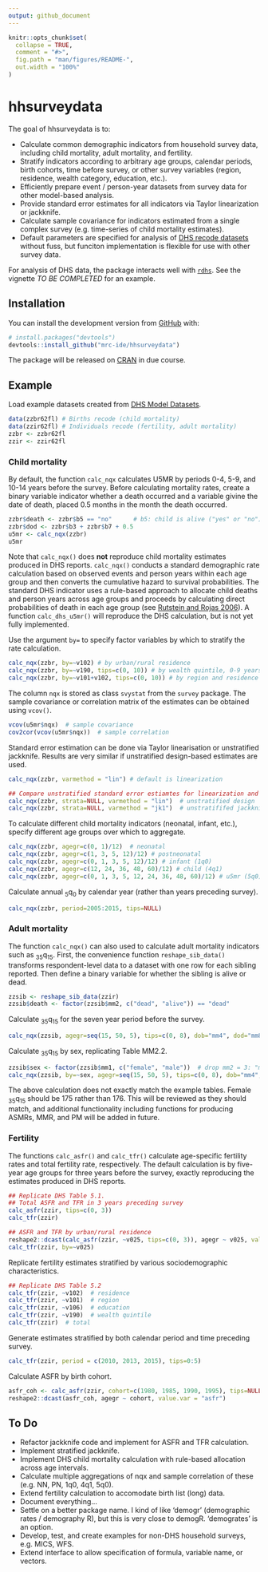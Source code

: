 ```yaml
---
output: github_document
---
```


<!-- README.md is generated from README.Rmd. Please edit that file -->

```r
knitr::opts_chunk$set(
  collapse = TRUE,
  comment = "#>",
  fig.path = "man/figures/README-",
  out.width = "100%"
)
```
# hhsurveydata

The goal of hhsurveydata is to:

* Calculate common demographic indicators from household survey data, including child mortality, adult mortality, and fertility.
* Stratify indicators according to arbitrary age groups, calendar periods, birth cohorts, time before survey, or other survey variables (region, residence, wealth category, education, etc.).
* Efficiently prepare event / person-year datasets from survey data for other model-based analysis.
* Provide standard error estimates for all indicators via Taylor linearization or jackknife.
* Calculate sample covariance for indicators estimated from a single complex survey (e.g. time-series of child mortality estimates).
* Default parameters are specified for analysis of [DHS recode datasets](https://dhsprogram.com/data/) without fuss, but funciton implementation is flexible for use with other survey data.

For analysis of DHS data, the package interacts well with [`rdhs`](https://ojwatson.github.io/rdhs/). See the vignette *TO BE COMPLETED* for an example.

## Installation

You can install the development version from [GitHub](https://github.com/mrc-ide/hhsurveydata) with:

``` r
# install.packages("devtools")
devtools::install_github("mrc-ide/hhsurveydata")
```

The package will be released on [CRAN](https://CRAN.R-project.org) in due course.


## Example

Load example datasets created from [DHS Model Datasets](https://dhsprogram.com/data/model-datasets.cfm).
```r
data(zzbr62fl) # Births recode (child mortality)
data(zzir62fl) # Individuals recode (fertility, adult mortality)
zzbr <- zzbr62fl
zzir <- zzir62fl
```

### Child mortality 

By default, the function `calc_nqx` calculates U5MR by periods 0-4, 5-9, and 10-14 
years before the survey. Before calculating mortality rates, create a binary variable
indicator whether a death occurred and a variable givine the date of death, placed 
0.5 months in the month the death occurred.

```r
zzbr$death <- zzbr$b5 == "no"      # b5: child is alive ("yes" or "no")
zzbr$dod <- zzbr$b3 + zzbr$b7 + 0.5
u5mr <- calc_nqx(zzbr)
u5mr
```

Note that `calc_nqx()` does **not** reproduce child mortality estimates 
produced in DHS reports. `calc_nqx()` conducts a standard demographic rate 
calculation based on observed events and person years within each age group
and then converts the cumulative hazard to survival probabilities. The standard
DHS indicator uses a rule-based approach to allocate child deaths and person 
years across age groups and proceeds by calculating direct probabilities of death 
in each age group (see [Rutstein and Rojas 2006](http://dhsprogram.com/pubs/pdf/DHSG1/Guide_to_DHS_Statistics_29Oct2012_DHSG1.pdf)). 
A function `calc_dhs_u5mr()` will reproduce the DHS calculation, but is not 
yet fully implemented.

Use the argument `by=` to specify factor variables by which to stratify the rate
calculation.

```r
calc_nqx(zzbr, by=~v102) # by urban/rural residence
calc_nqx(zzbr, by=~v190, tips=c(0, 10)) # by wealth quintile, 0-9 years before
calc_nqx(zzbr, by=~v101+v102, tips=c(0, 10)) # by region and residence
```

The column `nqx` is stored as class `svystat` from the  `survey` package. The 
sample covariance or correlation matrix of the estimates can be obtained using 
`vcov()`.

```r
vcov(u5mr$nqx)  # sample covariance
cov2cor(vcov(u5mr$nqx))  # sample correlation
```

Standard error estimation can be done via Taylor linearisation or unstratified 
jackknife. Results are very similar if unstratified design-based estimates are used.

```r
calc_nqx(zzbr, varmethod = "lin") # default is linearization

## Compare unstratified standard error estiamtes for linearization and jackknife
calc_nqx(zzbr, strata=NULL, varmethod = "lin")  # unstratified design
calc_nqx(zzbr, strata=NULL, varmethod = "jk1")  # unstratififed jackknife
```

To calculate different child mortality indicators (neonatal, infant, etc.), specify
different age groups over which to aggregate.

```r
calc_nqx(zzbr, agegr=c(0, 1)/12)  # neonatal
calc_nqx(zzbr, agegr=c(1, 3, 5, 12)/12) # postneonatal
calc_nqx(zzbr, agegr=c(0, 1, 3, 5, 12)/12) # infant (1q0)
calc_nqx(zzbr, agegr=c(12, 24, 36, 48, 60)/12) # child (4q1)
calc_nqx(zzbr, agegr=c(0, 1, 3, 5, 12, 24, 36, 48, 60)/12) # u5mr (5q0)
```

Calculate annual ~5~q~0~ by calendar year (rather than years preceding survey).

```r
calc_nqx(zzbr, period=2005:2015, tips=NULL)
```

### Adult mortality

The function `calc_nqx()` can also used to calculate adult mortality indicators 
such as ~35~q~15~. First, the convenience function `reshape_sib_data()` transforms 
respondent-level data to a dataset with one row for each sibling reported. Then 
define a binary variable for whether the sibling is alive or dead.

```r
zzsib <- reshape_sib_data(zzir)
zzsib$death <- factor(zzsib$mm2, c("dead", "alive")) == "dead"
```

Calculate ~35~q~15~ for the seven year period before the survey.
```r
calc_nqx(zzsib, agegr=seq(15, 50, 5), tips=c(0, 8), dob="mm4", dod="mm8")
```

Calculate ~35~q~15~ by sex, replicating Table MM2.2.
```r
zzsib$sex <- factor(zzsib$mm1, c("female", "male"))  # drop mm2 = 3: "missing"
calc_nqx(zzsib, by=~sex, agegr=seq(15, 50, 5), tips=c(0, 8), dob="mm4", dod="mm8")
```

The above calculation does not exactly match the example tables. Female ~35~q~15~ 
should be 175 rather than 176. This will be reviewed as they should match, and 
additional functionality including functions for producing ASMRs, MMR, and PM
will be added in future.

### Fertility

The functions `calc_asfr()` and `calc_tfr()` calculate age-specific fertility 
rates and total fertility rate, respectively. The default calculation is by 
five-year age groups for three years before the survey, exactly reproducing 
the estimates produced in DHS reports.

```r
## Replicate DHS Table 5.1.
## Total ASFR and TFR in 3 years preceding survey
calc_asfr(zzir, tips=c(0, 3))
calc_tfr(zzir)

## ASFR and TFR by urban/rural residence
reshape2::dcast(calc_asfr(zzir, ~v025, tips=c(0, 3)), agegr ~ v025, value.var = "asfr")
calc_tfr(zzir, by=~v025)
```

Replicate fertility estimates stratified by various sociodemographic characteristics.

```r
## Replicate DHS Table 5.2
calc_tfr(zzir, ~v102)  # residence
calc_tfr(zzir, ~v101)  # region
calc_tfr(zzir, ~v106)  # education
calc_tfr(zzir, ~v190)  # wealth quintile
calc_tfr(zzir)  # total
```

Generate estimates stratified by both calendar period and time preceding survey.
```r
calc_tfr(zzir, period = c(2010, 2013, 2015), tips=0:5)
```

Calculate ASFR by birth cohort.
```r
asfr_coh <- calc_asfr(zzir, cohort=c(1980, 1985, 1990, 1995), tips=NULL)
reshape2::dcast(asfr_coh, agegr ~ cohort, value.var = "asfr")
```

## To Do

* Refactor jackknife code and implement for ASFR and TFR calculation.
* Implement stratified jackknife.
* Implement DHS child mortality calculation with rule-based allocation across age intervals.
* Calculate multiple aggregations of nqx and sample correlation of these (e.g. NN, PN, 1q0, 4q1, 5q0).
* Extend fertility calculation to accomodate birth list (long) data.
* Document everything...
* Settle on a better package name. I kind of like 'demogr' (demographic rates / demography R), but this is very close to demogR. 'demogrates' is an option.
* Develop, test, and create examples for non-DHS household surveys, e.g. MICS, WFS.
* Extend interface to allow specification of formula, variable name, or vectors.
